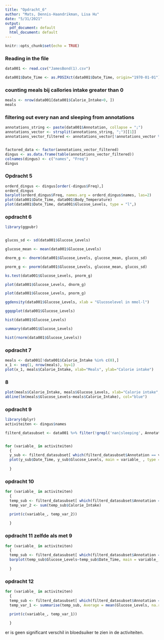 ```yaml
---
title: "Opdracht_6"
author: "Mats, Dennis-Haandrikman, Lisa Hu"
date: "5/31/2021"
output:
  pdf_document: default
  html_document: default
---
```


```r
knitr::opts_chunk$set(echo = TRUE)
```

### Reading in the file 

```r

data001 <- read.csv("JamesBond(1).csv")

data001$Date_Time <- as.POSIXct(data001$Date_Time, origin="1970-01-01")

```

### counting meals bij callories intake greater than 0 

```r

meals <- nrow(data001[data001$Calorie_Intake>0, ])
meals
```

### filtering out every nan and sleeping from annotations 

```r

annotations_string <- paste(data001$Annotation, collapse = ";")
annotations_vector <- strsplit(annotations_string, ";")[[1]]
annotations_vector_filtered <- annotations_vector[!annotations_vector %in% grep(paste0(c("nan", "sleeping"), collapse = "|"), annotations_vector, value = T)]


factored_data <- factor(annotations_vector_filtered)
dingus <- as.data.frame(table(annotations_vector_filtered))
colnames(dingus) <- c("names", "Freq")
dingus
```
### Opdracht 5

```r
orderd_dingus <- dingus[order(-dingus$Freq),]
orderd_dingus
barplot(orderd_dingus$Freq, names.arg = orderd_dingus$names, las=2)
plot(data001$Date_Time, data001$Body_Temperature)
plot(data001$Date_Time, data001$Glucose_Levels, type = "l",)
```
### opdracht 6 


```r
library(ggpubr)


glucos_sd <- sd(data001$Glucose_Levels)

glucose_mean <- mean(data001$Glucose_Levels)

dnorm_g <- dnorm(data001$Glucose_Levels, glucose_mean, glucos_sd)

pnorm_g <- pnorm(data001$Glucose_Levels, glucose_mean, glucos_sd)

ks.test(data001$Glucose_Levels, pnorm_g)

plot(data001$Glucose_Levels, dnorm_g)

plot(data001$Glucose_Levels, pnorm_g)

ggdensity(data001$Glucose_Levels, xlab = "Glucoselevel in mmol-l")

ggqqplot(data001$Glucose_Levels)

hist(data001$Glucose_Levels)

summary(data001$Glucose_Levels)

hist(rnorm(data001$Glucose_Levels))
```
### opdracht 7

```r

meals <- data001[!data001$Calorie_Intake %in% c(0),]
x_1 <- seq(1, nrow(meals), by=1)
plot(x_1, meals$Calorie_Intake, xlab="Meals", ylab="Calorie intake")
```
### 8

```r



plot(meals$Calorie_Intake, meals$Glucose_Levels, xlab="Calorie intake", ylab="Glucose levels")
abline(lm(meals$Glucose_Levels~meals$Calorie_Intake), col="blue")

```

### opdracht 9

```r
library(dplyr)
activiteiten <- dingus$names

filterd_datasubset <- data001 %>% filter(!grepl('nan|sleeping', Annotation))



```
```r

for (variable_ in activiteiten)
  {
  y_sub <- filterd_datasubset[ which(filterd_datasubset$Annotation == variable_),]
  plot(y_sub$Date_Time, y_sub$Glucose_Levels, main = variable_ , type = 'l')
    
  }

```

### opdracht 10 
```r
for (variable_ in activiteiten)
  {
  temp_sub <- filterd_datasubset[ which(filterd_datasubset$Annotation == variable_),]
  temp_var_2 <- sum(temp_sub$Calorie_Intake)

  print(c(variable_, temp_var_2))
    
  }

```
 
 

### opdracht 11 zelfde als met 9 

```r

for (variable_ in activiteiten)
  {
  temp_sub <- filterd_datasubset[ which(filterd_datasubset$Annotation == variable_),]
  barplot(temp_sub$Glucose_Levels~temp_sub$Date_Time, main = variable_, las=2)
    
  }
```

### opdracht 12
```r
for (variable_ in activiteiten)
  {
  temp_sub <- filterd_datasubset[ which(filterd_datasubset$Annotation == variable_),]
  temp_var_1 <- summarise(temp_sub, Average = mean(Glucose_Levels, na.rm = T))

  print(c(variable_, temp_var_1))
    
  }

```

er is geen significant verschil in bloedsuiker te zien in de activiteiten. 